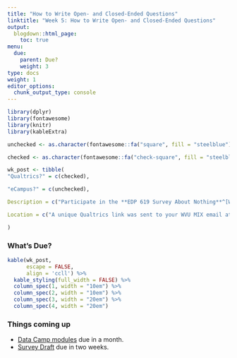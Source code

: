 ```yaml
---
title: "How to Write Open- and Closed-Ended Questions"
linktitle: "Week 5: How to Write Open- and Closed-Ended Questions"
output:
  blogdown::html_page:
    toc: true
menu:
  due:
    parent: Due?
    weight: 3
type: docs
weight: 1
editor_options: 
  chunk_output_type: console
---
```


```r
library(dplyr)
library(fontawesome)
library(knitr)
library(kableExtra)
```

```r
unchecked <- as.character(fontawesome::fa("square", fill = "steelblue"))

checked <- as.character(fontawesome::fa("check-square", fill = "steelblue"))

wk_post <- tibble(
"Qualtrics?" = c(checked),

"eCampus?" = c(unchecked),

Description = c("Participate in the **EDP 619 Survey About Nothing**^[We'll be using R to pull the results directly out of Qualtrics, namely out of something called the Qualtrics API.]."),

Location = c("A unique Qualtrics link was sent to your WVU MIX email at 8am on September 15.")

)
```

### What's Due?

```r
kable(wk_post, 
      escape = FALSE,
      align = 'ccll') %>%
  kable_styling(full_width = FALSE) %>%
  column_spec(1, width = "10em") %>%
  column_spec(2, width = "10em") %>%
  column_spec(3, width = "20em") %>%
  column_spec(4, width = "20em")
```

### Things coming up

- [Data Camp modules](/lesson/05-lesson/#data-camp-1) due in a month.
- [Survey Draft](/assignment/05-assignment/) due in two weeks.


